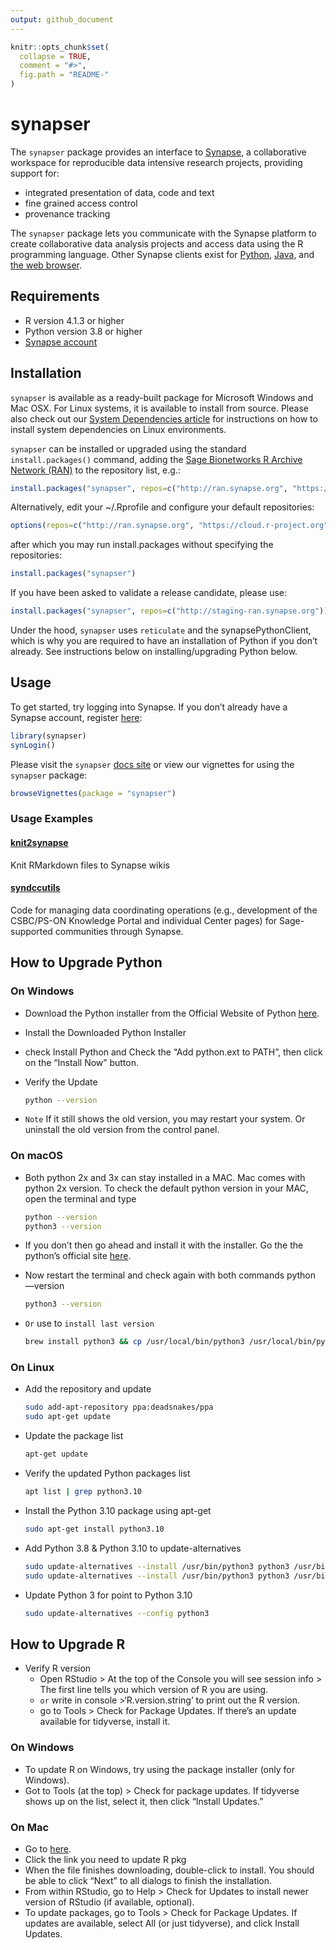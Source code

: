 ```yaml
---
output: github_document
---
```



```r
knitr::opts_chunk$set(
  collapse = TRUE,
  comment = "#>",
  fig.path = "README-"
)
```

# synapser

The `synapser` package provides an interface to
[Synapse](http://www.synapse.org), a collaborative workspace for
reproducible data intensive research projects, providing support for:

* integrated presentation of data, code and text
* fine grained access control
* provenance tracking

The `synapser` package lets you communicate with the Synapse platform to
create collaborative data analysis projects and access data using the R
programming language. Other Synapse clients exist for
[Python](https://python-docs.synapse.org/build/html/index.html),
[Java](https://github.com/Sage-Bionetworks/Synapse-Repository-Services/tree/develop),
and [the web browser](https://www.synapse.org).

## Requirements

- R version 4.1.3 or higher
- Python version 3.8 or higher
- [Synapse account](https://www.synapse.org/#!RegisterAccount:0)

## Installation

`synapser` is available as a ready-built package for Microsoft Windows
and Mac OSX. For Linux systems, it is available to install from source.
Please also check out our [System Dependencies
article](https://r-docs.synapse.org/articles/systemDependencies.html) for instructions on how to
install system dependencies on Linux environments.

`synapser` can be installed or upgraded using the standard `install.packages()` command,
adding the [Sage Bionetworks R Archive Network (RAN)](http://ran.synapse.org/) to the
repository list, e.g.:

```r
install.packages("synapser", repos=c("http://ran.synapse.org", "https://cloud.r-project.org"))
```

Alternatively, edit your ~/.Rprofile and configure your default repositories:

```r
options(repos=c("http://ran.synapse.org", "https://cloud.r-project.org"))
```

after which you may run install.packages without specifying the repositories:

```r
install.packages("synapser")
```

If you have been asked to validate a release candidate, please use:

```r
install.packages("synapser", repos=c("http://staging-ran.synapse.org"))
```

Under the hood, `synapser` uses `reticulate` and the synapsePythonClient, which
is why you are required to have an installation of Python if you don't already.
See instructions below on installing/upgrading Python below.

## Usage

To get started, try logging into Synapse. If you don’t already have a
Synapse account, register [here](https://www.synapse.org/register):

```r
library(synapser)
synLogin()
```

Please visit the `synapser` [docs site](https://r-docs.synapse.org/) or view our vignettes for using the `synapser` package:

```r
browseVignettes(package = "synapser")
```

### Usage Examples

#### [knit2synapse](https://github.com/Sage-Bionetworks/knit2synapse)

Knit RMarkdown files to Synapse wikis

#### [syndccutils](https://github.com/Sage-Bionetworks/syndccutils)

Code for managing data coordinating operations (e.g., development of the CSBC/PS-ON Knowledge Portal and individual Center pages) for Sage-supported communities through Synapse.

## How to Upgrade Python

### On Windows

- Download the Python installer from the Official Website of Python
[here](https://www.python.org/downloads/windows/).
- Install the Downloaded Python Installer
- check Install Python and Check the “Add python.ext to PATH”, then click on the “Install Now” button.
- Verify the Update

  ```bash
  python --version
  ```

- `Note` If it still shows the old version, you may restart your system. Or uninstall the old version from the control panel.

### On macOS

- Both python 2x and 3x can stay installed in a MAC. Mac comes with python 2x version. To check the default python version in your MAC, open the terminal and type

  ```bash
  python --version
  python3 --version
  ```

- If you don't then go ahead and install it with the installer. Go the the python's official site
[here](https://www.python.org/downloads/mac-osx/).

- Now restart the terminal and check again with both commands python —version

  ```bash
  python3 --version
  ```

- `Or` use to `install last version`

  ```bash
  brew install python3 && cp /usr/local/bin/python3 /usr/local/bin/python
  ```

### On Linux

- Add the repository and update

  ```bash
  sudo add-apt-repository ppa:deadsnakes/ppa
  sudo apt-get update
  ```

- Update the package list

  ```bash
  apt-get update
  ```

- Verify the updated Python packages list

    ```bash
    apt list | grep python3.10
    ```

- Install the Python 3.10 package using apt-get

    ```bash
    sudo apt-get install python3.10
    ```

- Add Python 3.8 & Python 3.10 to update-alternatives

  ```bash
  sudo update-alternatives --install /usr/bin/python3 python3 /usr/bin/python3.8 1
  sudo update-alternatives --install /usr/bin/python3 python3 /usr/bin/python3.10 2
  ```

- Update Python 3 for point to Python 3.10

  ```bash
  sudo update-alternatives --config python3
  ```

## How to Upgrade R

- Verify R version
  - Open RStudio > At the top of the Console you will see session info > The first line tells you which version of R you are using.
  - `or` write in console >'R.version.string' to print out the R version.
  - go to Tools > Check for Package Updates. If there's an update available for tidyverse, install it.

### On Windows

- To update R on Windows, try using the package installer (only for Windows).
- Got to Tools (at the top) > Check for package updates. If tidyverse shows up on the list, select it, then click “Install Updates.”

### On Mac

- Go to
[here](https://cloud.r-project.org/bin/macosx/).
- Click the link you need to update R pkg
- When the file finishes downloading, double-click to install. You should be able to click “Next” to all dialogs to finish the installation.
- From within RStudio, go to Help > Check for Updates to install newer version of RStudio (if available, optional).
- To update packages, go to Tools > Check for Package Updates. If updates are available, select All (or just tidyverse), and click Install Updates.
